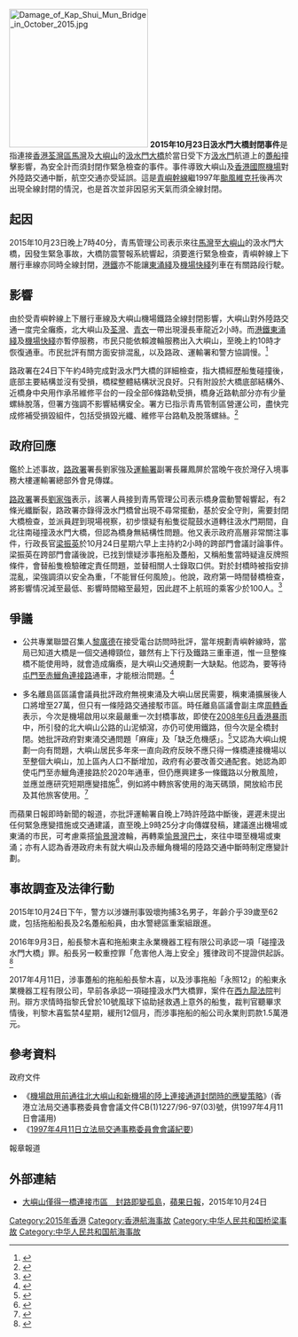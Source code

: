 {{Refimprove|time=2015-10-24T04:41:34+00:00}}
[[File:Damage_of_Kap_Shui_Mun_Bridge_in_October_2015.jpg|250px]]
'''2015年10月23日汲水門大橋封閉事件'''是指連接[[香港|香港]][[荃灣區|荃灣區]][[馬灣|馬灣]]及[[大嶼山|大嶼山]]的[[汲水門大橋|汲水門大橋]]於當日受下方[[汲水門|汲水門]]航道上的[[躉船|躉船]]撞擊影響，為安全計而須封閉作緊急檢查的事件。事件導致大嶼山及[[香港國際機場|香港國際機場]]對外陸路交通中斷，航空交通亦受延誤。這是[[青嶼幹線|青嶼幹線]]繼1997年[[颱風維克托|颱風維克托]]後再次出現全線封閉的情況，也是首次並非因惡劣天氣而須全線封閉。

==起因==
2015年10月23日晚上7時40分，青馬管理公司表示來往[[馬灣|馬灣]]至[[大嶼山|大嶼山]]的汲水門大橋，因發生緊急事故，大橋防震警報系統響起，須要進行緊急檢查，青嶼幹線上下層行車線亦同時全線封閉，[[港鐵|港鐵]]亦不能讓[[東涌綫|東涌綫]]及[[機場快綫_(港鐵)|機場快綫]]列車在有關路段行駛。

==影響==
由於受青嶼幹線上下層行車線及大嶼山機場鐵路全線封閉影響，大嶼山對外陸路交通一度完全癱瘓，北大嶼山及[[荃灣|荃灣]]、[[青衣島|青衣]]一帶出現漫長車龍近2小時。而[[港鐵|港鐵]][[東涌綫|東涌綫]]及[[機場快綫_(港鐵)|機場快綫]]亦暫停服務，市民只能依賴渡輪服務出入大嶼山，至晚上約10時才恢復通車。市民批評有關方面安排混亂，以及路政、運輸署和警方協調慢。<ref>{{cite web|url=http://news.mingpao.com/pns/dailynews/web_tc/article/20151024/s00001/1445625238501|agency=[[明報|明報]]|title=澳洲旅客批一橋駁機場「愚蠢」|date=2015-10-24|accessdate=2015-10-24|archive-date=2015-10-26|archive-url=https://web.archive.org/web/20151026215626/http://news.mingpao.com/pns/dailynews/web_tc/article/20151024/s00001/1445625238501|dead-url=no}}</ref>

路政署在24日下午約4時完成對汲水門大橋的詳細檢查，指大橋經歷船隻碰撞後，底部主要結構並沒有受損，橋樑整體結構狀況良好。只有附設於大橋底部結構外、近橋身中央用作承吊維修平台的一段全部6條路軌受損，橋身近路軌部分亦有少量螺絲脫落，但署方強調不影響結構安全。署方已指示青馬管制區營運公司，盡快完成修補受損毀組件，包括受損毀光纖、維修平台路軌及脫落螺絲。<ref>{{cite web|url=http://news.mingpao.com/ins/instantnews/web_tc/article/20151024/s00001/1445678552188|agency=[[明報|明報]]|title=6路軌受損螺絲脫落　路政署指無損結構安全|date=2015-10-24|accessdate=2015-10-24|archive-date=2016-03-04|archive-url=https://web.archive.org/web/20160304194014/http://news.mingpao.com/ins/instantnews/web_tc/article/20151024/s00001/1445678552188|dead-url=no}}</ref>

==政府回應==
鑑於上述事故，[[路政署|路政署]]署長劉家強及[[運輸署|運輸署]]副署長羅鳳屏於當晚午夜於灣仔入境事務大樓運輸署總部外會見傳媒。

[[路政署|路政署]]署長[[劉家強|劉家強]]表示，該署人員接到青馬管理公司表示橋身震動警報響起，有2條光纖斷裂，路政署亦錄得汲水門橋曾出現不尋常擺動，基於安全守則，需要封閉大橋檢查，並派員趕到現場視察，初步懷疑有船隻從龍鼓水道轉往汲水門期間，自北往南碰撞汲水門大橋，但認為橋身無結構性問題。他又表示政府高層非常關注事件，行政長官[[梁振英|梁振英]]於10月24日星期六早上主持約2小時的跨部門會議討論事件。梁振英在跨部門會議後說，已找到懷疑涉事拖船及躉船，又稱船隻當時疑違反牌照條件，會替船隻檢驗確定責任問題，並替相關人士錄取口供。對於封橋時被指安排混亂，梁強調須以安全為重，「不能冒任何風險」。他說，政府第一時間替橋檢查，將影響情况減至最低、影響時間縮至最短，因此趕不上航班的乘客少於100人。<ref>{{cite web|url=http://news.mingpao.com/pns/dailynews/web_tc/article/20151025/s00001/1445710431031|agency=[[明報|明報]]|title=拖船躉船3人涉刑毁被捕 橋底6鋼軌掃斷 工字鐵撞彎|date=2015-10-24|accessdate=2015-10-25|archive-date=2015-10-27|archive-url=https://web.archive.org/web/20151027234444/http://news.mingpao.com/pns/dailynews/web_tc/article/20151025/s00001/1445710431031|dead-url=no}}</ref>

==爭議==
*公共專業聯盟召集人[[黎廣德|黎廣德]]在接受電台訪問時批評，當年規劃青嶼幹線時，當局已知道大橋是一個交通樽頸位，雖然有上下行及鐵路三重車道，惟一旦整條橋不能使用時，就會造成癱瘓，是大嶼山交通規劃一大缺點。他認為，要等待[[屯門至赤鱲角連接路|屯門至赤鱲角連接路]]通車，才能根治問題。<ref>{{cite web|url=https://hk.news.yahoo.com/%E9%BB%8E%E5%BB%A3%E5%BE%B7-%E9%9D%92%E9%A6%AC%E5%A4%A7%E6%A9%8B%E7%82%BA%E4%BA%A4%E9%80%9A%E6%A8%BD%E9%A0%B8-%E8%A7%A3%E6%B1%BA%E9%9C%80%E5%BE%85%E6%B8%AF%E7%8F%A0%E6%BE%B3%E5%A4%A7%E6%A9%8B-144457168.html|agency=[[香港電台|香港電台]]|title=黎廣德：青馬大橋為交通樽頸 解決需待港珠澳大橋|date=2015-10-23|accessdate=2015-10-25|archive-date=2016-03-05|archive-url=https://web.archive.org/web/20160305200357/https://hk.news.yahoo.com/%E9%BB%8E%E5%BB%A3%E5%BE%B7-%E9%9D%92%E9%A6%AC%E5%A4%A7%E6%A9%8B%E7%82%BA%E4%BA%A4%E9%80%9A%E6%A8%BD%E9%A0%B8-%E8%A7%A3%E6%B1%BA%E9%9C%80%E5%BE%85%E6%B8%AF%E7%8F%A0%E6%BE%B3%E5%A4%A7%E6%A9%8B-144457168.html|dead-url=no}}</ref>

*多名離島區區議會議員批評政府無視東涌及大嶼山居民需要，稱東涌擴展後人口將增至27萬，但只有一條陸路交通接駁市區。時任離島區議會副主席[[周轉香|周轉香]]表示，今次是機場啟用以來最嚴重一次封橋事故，即使在[[2008年6月香港暴雨|2008年6月香港暴雨]]中，所引發的北大嶼山公路的山泥傾瀉，亦仍可使用鐵路，但今次是全橋封閉。她批評政府對東涌交通問題「麻痺」及「缺乏危機感」。<ref>{{cite web|url=http://news.mingpao.com/ins/instantnews/web_tc/article/20151024/s00001/1445673154422|agency=[[明報|明報]]|title=【船撞大橋】陳恒鑌擬提急切質詢　區議員斥政府缺危機感|date=2015-10-24|accessdate=2015-10-24|archive-date=2016-03-04|archive-url=https://web.archive.org/web/20160304191940/http://news.mingpao.com/ins/instantnews/web_tc/article/20151024/s00001/1445673154422|dead-url=no}}</ref>又認為大嶼山規劃一向有問題，大嶼山居民多年來一直向政府反映不應只得一條橋連接機場以至整個大嶼山，加上區內人口不斷增加，政府有必要改善交通配套。她認為即使屯門至赤鱲角連接路於2020年通車，但仍應興建多一條鐵路以分散風險，並應並應研究短期應變措施<ref>{{cite news|url=https://news.mingpao.com/pns/要聞/article/20151024/s00001/1445625238189/路政前副署長-最可能觸及橋底|title=路政前副署長：最可能觸及橋底|newspaper=[[明報|明報]]|date=2015-10-24|accessdate=2020-09-24|archive-date=2019-12-06|archive-url=https://web.archive.org/web/20191206004636/https://news.mingpao.com/pns/%e8%a6%81%e8%81%9e/article/20151024/s00001/1445625238189/%e8%b7%af%e6%94%bf%e5%89%8d%e5%89%af%e7%bd%b2%e9%95%b7-%e6%9c%80%e5%8f%af%e8%83%bd%e8%a7%b8%e5%8f%8a%e6%a9%8b%e5%ba%95|dead-url=no}}</ref>，例如將中轉旅客使用的海天碼頭，開放給市民及其他旅客使用。<ref>{{cite news|url=http://std.stheadline.com/daily/article/detail/57531-港聞-旅業建議+善用水路往來機場|title=旅業建議 善用水路往來機場|newspaper=[[星島日報|星島日報]]|date=2015-10-24|accessdate=2020-09-24|archive-date=2019-02-14|archive-url=https://web.archive.org/web/20190214114203/http://std.stheadline.com/daily/article/detail/57531-%E6%B8%AF%E8%81%9E-%E6%97%85%E6%A5%AD%E5%BB%BA%E8%AD%B0+%E5%96%84%E7%94%A8%E6%B0%B4%E8%B7%AF%E5%BE%80%E4%BE%86%E6%A9%9F%E5%A0%B4|dead-url=no}}</ref>

而蘋果日報即時新聞的報道，亦批評運輸署自晚上7時許陸路中斷後，遲遲未提出任何緊急應變措施或交通建議，直至晚上9時25分才向傳媒發稿，建議進出機場或東涌的市民，可考慮乘搭[[愉景灣|愉景灣]]渡輪，再轉乘[[愉景灣巴士|愉景灣巴士]]，來往中環至機場或東涌；亦有人認為香港政府未有就大嶼山及赤鱲角機場的陸路交通中斷時制定應變計劃。

==事故調查及法律行動==
2015年10月24日下午，警方以涉嫌刑事毁壞拘捕3名男子，年齡介乎39歲至62歲，包括拖船船長及2名躉船船員，由水警總區重案組跟進。

2016年9月3日，船長黎木喜和拖船東主永業機器工程有限公司承認一項「碰撞汲水門大橋」罪。船長另一較重控罪「危害他人海上安全」獲律政司不提證供起訴。<ref>{{cite web |url=http://hk.apple.nextmedia.com/news/art/20160903/19758623 |title=撞汲水門橋　拖船船長認罪 |language=zh |publisher=蘋果日報 |date=2016-09-03 |accessdate=2017-03-06 |archive-url=https://web.archive.org/web/20170306212011/http://hk.apple.nextmedia.com/news/art/20160903/19758623 |archive-date=2017-03-06 |dead-url=yes }}</ref>

2017年4月11日，涉事躉船的拖船船長黎木喜，以及涉事拖船「永照12」的船東永業機器工程有限公司，早前各承認一項碰撞汲水門大橋罪，案件在[[西九龍法院|西九龍法院]]判刑。辯方求情時指黎氏曾於10號風球下協助拯救遇上意外的船隻，裁判官聽畢求情後，判黎木喜監禁4星期，緩刑12個月，而涉事拖船的船公司永業則罰款1.5萬港元。

==參考資料==
;政府文件
*《[https://web.archive.org/web/20160305015341/http://www.legco.gov.hk/yr96-97/chinese/panels/tp/papers/tp1104-6.htm 機場啟用前通往北大嶼山和新機場的陸上連接通道封閉時的應變策略]》(香港立法局交通事務委員會會議文件CB(1)1227/96-97(03)號，供1997年4月11日會議用)
*《[https://web.archive.org/web/20160305013917/http://www.legco.gov.hk/yr96-97/chinese/panels/tp/minutes/tp110497.htm 1997年4月11日立法局交通事務委員會會議紀要])
;報章報道
{{Reflist}}

==外部連結==
* [https://web.archive.org/web/20151025130737/http://hk.apple.nextmedia.com/news/art/20151024/19345958 大嶼山僅得一橋連接市區　封路即變孤島]，[[蘋果日報_(香港)|蘋果日報]]，2015年10月24日

[[Category:2015年香港|Category:2015年香港]]
[[Category:香港航海事故|Category:香港航海事故]]
[[Category:中华人民共和国桥梁事故|Category:中华人民共和国桥梁事故]]
[[Category:中华人民共和国航海事故|Category:中华人民共和国航海事故]]